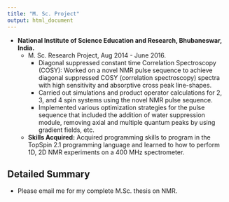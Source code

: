 ```yaml
---
title: "M. Sc. Project"
output: html_document
---
```

- **National Institute of Science Education and Research, Bhubaneswar, India.**
  - M. Sc. Research Project, Aug 2014 - June 2016.
    - Diagonal suppressed constant time Correlation Spectroscopy (COSY): Worked on a novel NMR pulse sequence to achieve diagonal suppressed COSY (correlation spectroscopy) spectra with high sensitivity and absorptive cross peak line-shapes.             
    - Carried out simulations and  product operator  calculations for 2, 3, and 4 spin systems using the novel NMR pulse sequence.
    - Implemented various optimization strategies for the pulse sequence that included the addition of water suppression module, removing axial and multiple quantum peaks by using gradient fields, etc. 
  - **Skills Acquired:**
          Acquired programming skills to program in the TopSpin 2.1 programming language and  learned to how to perform 1D, 2D NMR experiments on a 400 MHz spectrometer.
          
## Detailed Summary

 - Please email me for my complete M.Sc. thesis on NMR.
